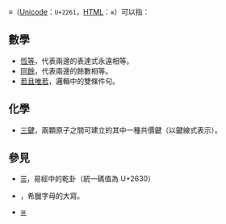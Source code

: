{{NoteTA
|G1 = Math
}}
<span lang="en">'''≡'''</span>（[[Unicode|Unicode]]：<code>U+2261</code>，[[HTML|HTML]]：<code>&equiv;</code>）可以指：

==數學==
* [[恆等|恆等]]，代表兩邊的表達式永遠相等。
* [[同餘|同餘]]，代表兩邊的餘數相等。
* [[若且唯若|若且唯若]]，邏輯中的雙條件句。

==化學==
* [[三鍵|三鍵]]，兩顆原子之間可建立的其中一種共價鍵（以鍵線式表示）。

==參見==
* [[☰|☰]]，易經中的乾卦（統一碼值為 U+2630）
* {{lang|el|[[Ξ|Ξ]]}}，希臘字母{{lang|el|Xi}}的大寫。
* [[≅|≅]]

{{disambig|cat=符號消歧義}}